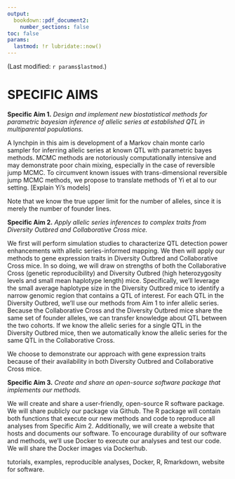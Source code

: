 ```yaml
---
output: 
  bookdown::pdf_document2:
    number_sections: false
toc: false
params:
  lastmod: !r lubridate::now()
---
```


(Last modified: `r params$lastmod`.)

# SPECIFIC AIMS

**Specific Aim 1.** *Design and implement new biostatistical methods for parametric bayesian inference of allelic series at established QTL in multiparental populations.* 

A lynchpin in this aim is development of a Markov chain monte carlo 
sampler for inferring allelic series at known QTL with parametric 
bayes methods. MCMC methods are notoriously computationally 
intensive and may demonstrate poor chain mixing, especially in the case of 
reversible jump MCMC. To circumvent known issues with 
trans-dimensional reversible jump MCMC methods, we propose to 
translate methods of Yi et al to our setting. [Explain Yi's models]

Note that we know the true upper limit for the number of alleles, 
since it is merely the number of founder lines.




**Specific Aim 2.** *Apply allelic series inferences to complex traits from Diversity Outbred and Collaborative Cross mice.* 

We first will perform simulation studies to characterize QTL detection power 
enhancements with allelic series-informed mapping. We then will apply our 
methods to gene expression traits in Diversity Outbred and Collaborative Cross 
mice. In so doing, we will draw on strengths of both the Collaborative Cross (genetic reproducibility) and Diversity Outbred (high heterozygosity levels and small mean haplotype length) mice. Specifically, we'll leverage the small average haplotype size 
in the Diversity Outbred mice to identify a narrow genomic region that contains a QTL of 
interest. For each QTL in the Diversity Outbred, we'll use our methods from Aim 1 to infer allelic series. Because the Collaborative Cross and the Diversity Outbred mice share the same set of founder alleles, we can transfer knowledge about QTL between the two cohorts. If we know the allelic series for a single QTL in the Diversity Outbred mice, then we automatically know the allelic series for the same QTL in the Collaborative Cross.



We choose to demonstrate our approach with gene expression traits because of their availability in both Diversity Outbred and Collaborative Cross mice.






**Specific Aim 3.** *Create and share an open-source software package that implements our methods.* 

We will create and share a user-friendly, open-source R software package. 
We will share publicly our package via Github. 
The R package will contain both functions that execute our new 
methods and code to reproduce all analyses from Specific Aim 2. Additionally,
we will create a website that hosts and documents our software.
To encourage durability of our software and methods, we'll use Docker 
to execute our analyses and test our code. We will share the Docker 
images via Dockerhub.








tutorials, examples, reproducible analyses, Docker, R, Rmarkdown, website for software.


